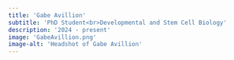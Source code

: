 ```yaml
---
title: 'Gabe Avillion'
subtitle: 'PhD Student<br>Developmental and Stem Cell Biology'
description: '2024 - present'
image: 'GabeAvillion.png'
image-alt: 'Headshot of Gabe Avillion'
---
```


